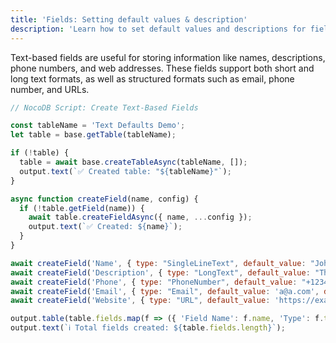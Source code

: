 ```yaml
---
title: 'Fields: Setting default values & description'
description: 'Learn how to set default values and descriptions for fields in NocoDB.'
---
```


Text-based fields are useful for storing information like names, descriptions, phone numbers, and web addresses. These fields support both short and long text formats, as well as structured formats such as email, phone number, and URLs.

```javascript
// NocoDB Script: Create Text-Based Fields

const tableName = 'Text Defaults Demo';
let table = base.getTable(tableName);

if (!table) {
  table = await base.createTableAsync(tableName, []);
  output.text(`✅ Created table: "${tableName}"`);
}

async function createField(name, config) {
  if (!table.getField(name)) {
    await table.createFieldAsync({ name, ...config });
    output.text(`✅ Created: ${name}`);
  }
}

await createField('Name', { type: "SingleLineText", default_value: "John Doe", description: "Enter the full name of the person." });
await createField('Description', { type: "LongText", default_value: "This is a sample description.", description: "Provide a detailed description." });
await createField('Phone', { type: "PhoneNumber", default_value: "+1234567890", description: "Enter a valid phone number." });
await createField('Email', { type: "Email", default_value: 'a@a.com', description: "Enter a valid email address." });
await createField('Website', { type: "URL", default_value: 'https://example.com', description: "Enter a valid URL." });

output.table(table.fields.map(f => ({ 'Field Name': f.name, 'Type': f.type })));
output.text(`ℹ️ Total fields created: ${table.fields.length}`);
```
